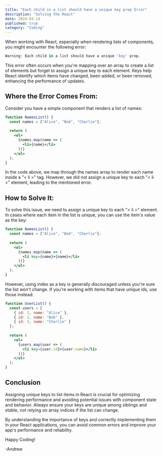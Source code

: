 ```yaml
---
title: "Each child in a list should have a unique key prop Error"
description: "Solving the React"
date: 2024-03-14
published: true
category: "Coding"
---
```


When working with React, especially when rendering lists of components, you might encounter the following error:

```jsx
Warning: Each child in a list should have a unique 'key' prop.
```

This error often occurs when you're mapping over an array to create a list of elements but forget to assign a unique key to each element. Keys help React identify which items have changed, been added, or been removed, enhancing the performance of updates.

## Where the Error Comes From:

Consider you have a simple component that renders a list of names:

```jsx
function NamesList() {
  const names = ["Alice", "Bob", "Charlie"];
  
  return (
    <ul>
      {names.map(name => (
        <li>{name}</li>
      ))}
    </ul>
  );
}
```
In the code above, we map through the names array to render each name inside a "< li >" tag. However, we did not assign a unique key to each "< li >" element, leading to the mentioned error.

## How to Solve It:

To solve this issue, we need to assign a unique key to each "< li >" element. In cases where each item in the list is unique, you can use the item's value as the key:

```jsx
function NamesList() {
  const names = ["Alice", "Bob", "Charlie"];
  
  return (
    <ul>
      {names.map(name => (
        <li key={name}>{name}</li>
      ))}
    </ul>
  );
}
```

However, using index as a key is generally discouraged unless you're sure the list won't change. If you're working with items that have unique ids, use those instead:

```jsx
function UserList() {
  const users = [
    { id: 1, name: "Alice" },
    { id: 2, name: "Bob" },
    { id: 3, name: "Charlie" }
  ];
  
  return (
    <ul>
      {users.map(user => (
        <li key={user.id}>{user.name}</li>
      ))}
    </ul>
  );
}
```
## Conclusion

Assigning unique keys to list items in React is crucial for optimizing rendering performance and avoiding potential issues with component state and behavior. Always ensure your keys are unique among siblings and stable, not relying on array indices if the list can change.

By understanding the importance of keys and correctly implementing them in your React applications, you can avoid common errors and improve your app's performance and reliability.

Happy Coding!

 -Andrew